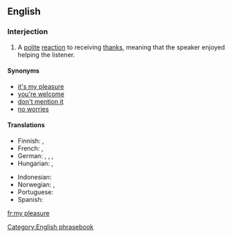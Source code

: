 ==English==

===Interjection===
{{en-intj}}

# A [[polite]] [[reaction]] to receiving [[thanks]], meaning that the speaker enjoyed helping the listener.

====Synonyms====
* [[it's my pleasure]]
* [[you're welcome]]
* [[don't mention it]]
* [[no worries]] {{italbrac|informal}}

====Translations====
{{trans-top|a polite reaction to receiving thanks}}
* Finnish: {{t-|fi|eipä kestä}}, {{t+|fi|ole hyvä}}
* French: {{t-|fr|tout le plaisir est pour moi}}, {{qualifier|formal}} {{t|fr|ce fut un plaisir}}
* German: {{t|de|gern geschehen}}, {{t|de|mit Vergnügen}}, {{t|de|nichts zu danken}}, {{t|de|keine Ursache}}
* Hungarian: {{t|hu|kérem}},  {{t+|hu|szívesen}}
{{trans-mid}}
* Indonesian: {{t|id|dengan senang hati}}
* Norwegian: {{t-|no|bare hyggelig}}, {{t-|no|værsågod}}
* Portuguese: {{t|pt|o prazer é todo meu|c}}
* Spanish: {{t|es|de nada}}
{{trans-bottom}}

[[Category:English phrasebook]]
[[fr:my pleasure]]